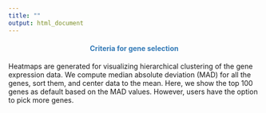 ```yaml
---
title: ""
output: html_document
---
```


<center> <h4>
<span style="color:#337ab7">Criteria for gene selection</span></h4> </center>

Heatmaps are generated for visualizing hierarchical clustering of the gene expression data. We compute median absolute deviation (MAD) for all the genes, sort them, and center data to the mean. Here, we show the top 100 genes as default based on the MAD values. However, users have the option to pick more genes. 

